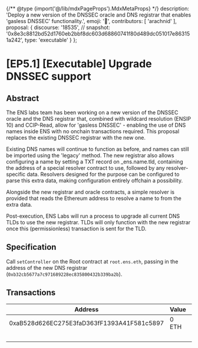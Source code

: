 {/** @type {import('@/lib/mdxPageProps').MdxMetaProps} */}
    description: 'Deploy a new version of the DNSSEC oracle and DNS registrar that enables \'gasless DNSSEC\' functionality.',
    emoji: '📖',
    contributors: [
        'arachnid'
    ],
    proposal: {
        discourse: '18535',
        // snapshot: '0x8e3c8812bd52d1760eb2bbf8dc603d68860741f80d489dc051017e863151a242',
        type: 'executable'
    }
};

# [EP5.1] [Executable] Upgrade DNSSEC support

## Abstract 

The ENS labs team has been working on a new version of the DNSSEC oracle and the DNS registrar that, combined with wildcard resolution (ENSIP 10) and CCIP-Read, allow for 'gasless DNSSEC' - enabling the use of DNS names inside ENS with no onchain transactions required. This proposal replaces the existing DNSSEC registrar with the new one.

Existing DNS names will continue to function as before, and names can still be imported using the 'legacy' method. The new registrar also allows configuring a name by setting a TXT record on _ens.name.tld, containing the address of a special resolver contract to use, followed by any resolver-specific data. Resolvers designed for the purpose can be configured to parse this extra data, making configuration entirely offchain a possibility.

Alongside the new registrar and oracle contracts, a simple resolver is provided that reads the Ethereum address to resolve a name to from the extra data.

Post-execution, ENS Labs will run a process to upgrade all current DNS TLDs to use the new registrar. TLDs will only function with the new registrar once this (permissionless) transaction is sent for the TLD.

## Specification 

Call `setController` on the Root contract at `root.ens.eth`, passing in the address of the new DNS registrar (`0xb32cb5677a7c971689228ec835800432b339ba2b`).

## Transactions 

| Address                                    | Value | Function      | Argument | Value                                      |
| ------------------------------------------ | ----- | ------------- | -------- | ------------------------------------------ |
| 0xaB528d626EC275E3faD363fF1393A41F581c5897 | 0 ETH | setController |          | 0xB32cB5677a7C971689228EC835800432B339bA2B |
|                                            |       |               |          | true                                       |
